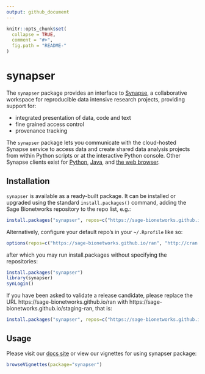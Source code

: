 ```yaml
---
output: github_document
---
```


<!-- README.md is generated from README.Rmd. Please modify README.Rmd and run `pkgdown::build_site()` to update README.md -->

```r
knitr::opts_chunk$set(
  collapse = TRUE,
  comment = "#>",
  fig.path = "README-"
)
```

# synapser

The `synapser` package provides an interface to
[Synapse](<http://www.synapse.org>), a collaborative
workspace for reproducible data intensive research projects,
providing support for:

* integrated presentation of data, code and text
* fine grained access control
* provenance tracking

The `synapser` package lets you communicate with the cloud-hosted
Synapse service to access data and create shared data analysis projects from
within Python scripts or at the interactive Python console. Other Synapse clients
exist for [Python](http://docs.synapse.org/python),
[Java](https://github.com/Sage-Bionetworks/Synapse-Repository-Services/tree/develop/client/synapseJavaClient>),
and [the web browser](https://www.synapse.org). 

## Installation

`synapser` is available as a ready-built package. It can
be installed or upgraded using the standard `install.packages()` command, adding the Sage Bionetworks repository to the repo list, e.g.:

```r
install.packages("synapser", repos=c("https://sage-bionetworks.github.io/ran", "http://cran.fhcrc.org"))
```
Alternatively, configure your default repo's in your `~/.Rprofile` like so:
```r
options(repos=c("https://sage-bionetworks.github.io/ran", "http://cran.fhcrc.org"))
```
after which you may run install.packages without specifying the repositories:
```r
install.packages("synapser")
library(synapser)
synLogin()
```

If you have been asked to validate a release candidate, please replace the URL https://sage-bionetworks.github.io/ran with https://sage-bionetworks.github.io/staging-ran, that is:

```r
install.packages("synapser", repos=c("https://sage-bionetworks.github.io/staging-ran", "http://cran.fhcrc.org"))
```

## Usage

Please visit our [docs site](http://sage-bionetworks.github.io/synapser/) or view our vignettes for using synapser package:

```r
browseVignettes(package="synapser")
```